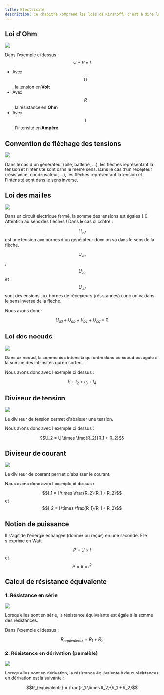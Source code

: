 ```yaml
---
title: Electricité
description: Ce chapitre comprend les lois de Kirshoff, c'est à dire la loi d'ohm, des mailles et des noeuds ainsi que tout ce qui en découle (diviseur de tension, de courant).
---
```


## Loi d'Ohm

<Image src="https://i.imgur.com/bzg42ev.png" size={300} />

Dans l'exemple ci dessus : $$U = R \times I$$

-   Avec $$U$$, la tension en **Volt**
-   Avec $$R$$, la résistance en **Ohm**
-   Avec $$I$$, l'intensité en **Ampère**

## Convention de fléchage des tensions

<Image src="https://i.imgur.com/QbMdgUM.png" size={300} />

Dans le cas d'un générateur (pile, batterie, …), les flèches représentant la tension et l'intensité sont dans le même sens. Dans le cas d'un récepteur (résistance, condensateur, …), les flèches représentant la tension et l'intensité sont dans le sens inverse.

## Loi des mailles

<Image src="https://i.imgur.com/owvg98g.png" size={300} />

Dans un circuit électrique fermé, la somme des tensions est égales à 0. Attention au sens des flêches ! Dans le cas ci contre :

$$U_{ad}$$ est une tension aux bornes d'un générateur donc on va dans le sens de la flèche.

$$U_{ab}$$, $$U_{bc}$$ et $$U_{cd}$$ sont des ensions aux bornes de récepteurs (résistances) donc on va dans le sens inverse de la flèche.

Nous avons donc :

$$U_{ad} + U_{ab} + U_{bc} + U_{cd} = 0$$

## Loi des noeuds

<Image src="https://i.imgur.com/1vaA3tY.png" size={250} />

Dans un noeud, la somme des intensité qui entre dans ce noeud est égale à la somme des intensités qui en sortent.

Nous avons donc avec l'exemple ci dessus :

$$I_1 + I_2 = I_3 + I_4$$

## Diviseur de tension

<Image src="https://i.imgur.com/aFb0OqY.png" size={400} />

Le diviseur de tension permet d'abaisser une tension.

Nous avons donc avec l'exemple ci dessus :

$$U_2 = U \times \frac{R_2}{R_1 + R_2}$$

## Diviseur de courant

<Image src="https://i.imgur.com/vJeXInj.png" size={400} />

Le diviseur de courant permet d'abaisser le courant.

Nous avons donc avec l'exemple ci dessus :

$$I_1 = I \times \frac{R_2}{R_1 + R_2}$$ et $$I_2 = I \times \frac{R_1}{R_1 + R_2}$$

## Notion de puissance

Il s'agit de l'énergie échangée (donnée ou reçue) en une seconde. Elle s'exprime en Watt.

$$P = U \times I$$ et $$P = R \times I^2$$

## Calcul de résistance équivalente

### 1. Résistance en série

<Image src="https://i.imgur.com/hrpxkTS.png" size={400} />

Lorsqu'elles sont en série, la résistance équivalente est égale à la somme des résistances.

Dans l'exemple ci dessus :

$$R_{équivalente} = R_1 + R_2$$

### 2. Résistance en dérivation (parralèle)

<Image src="https://i.imgur.com/QkpIH8z.png" size={400} />

Lorsqu'elles sont en dérivation, la résistance équivalente à deux résistances en dérivation est la suivante :

$$R_{équivalente} = \frac{R_1 \times R_2}{R_1 + R_2}$$
